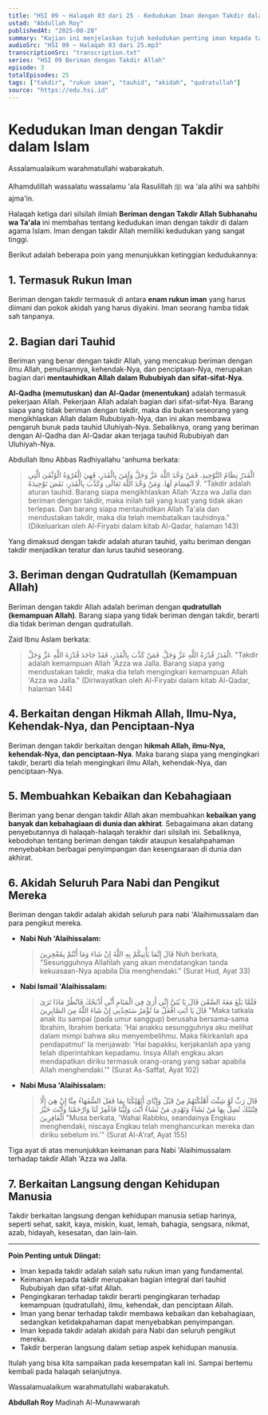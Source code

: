 ```yaml
---
title: "HSI 09 ~ Halaqah 03 dari 25 - Kedudukan Iman dengan Takdir dalam Islam"
ustad: "Abdullah Roy"
publishedAt: "2025-08-28"
summary: "Kajian ini menjelaskan tujuh kedudukan penting iman kepada takdir dalam Islam, yaitu sebagai rukun iman, bagian dari tauhid, cerminan qudratullah, terkait dengan hikmah dan ilmu Allah, sumber kebaikan di dunia dan akhirat, akidah para nabi, serta keterkaitannya dengan seluruh aspek kehidupan manusia. Iman kepada takdir adalah elemen fundamental bagi sahnya keimanan dan kelurusan tauhid."
audioSrc: "HSI 09 ~ Halaqah 03 dari 25.mp3"
transcriptionSrc: "transcription.txt"
series: "HSI 09 Beriman dengan Takdir Allah"
episode: 3
totalEpisodes: 25
tags: ["takdir", "rukun iman", "tauhid", "akidah", "qudratullah"]
source: "https://edu.hsi.id"
---
```


# Kedudukan Iman dengan Takdir dalam Islam

Assalamualaikum warahmatullahi wabarakatuh.

Alhamdulillah wassalatu wassalamu 'ala Rasulillah ﷺ wa 'ala alihi wa sahbihi ajma'in.

Halaqah ketiga dari silsilah ilmiah **Beriman dengan Takdir Allah Subhanahu wa Ta'ala** ini membahas tentang kedudukan iman dengan takdir di dalam agama Islam. Iman dengan takdir Allah memiliki kedudukan yang sangat tinggi.

Berikut adalah beberapa poin yang menunjukkan ketinggian kedudukannya:

## 1. Termasuk Rukun Iman

Beriman dengan takdir termasuk di antara **enam rukun iman** yang harus diimani dan pokok akidah yang harus diyakini. Iman seorang hamba tidak sah tanpanya.

## 2. Bagian dari Tauhid

Beriman yang benar dengan takdir Allah, yang mencakup beriman dengan ilmu Allah, penulisannya, kehendak-Nya, dan penciptaan-Nya, merupakan bagian dari **mentauhidkan Allah dalam Rububiyah dan sifat-sifat-Nya**.

**Al-Qadha (memutuskan) dan Al-Qadar (menentukan)** adalah termasuk pekerjaan Allah. Pekerjaan Allah adalah bagian dari sifat-sifat-Nya. Barang siapa yang tidak beriman dengan takdir, maka dia bukan seseorang yang mengikhlaskan Allah dalam Rububiyah-Nya, dan ini akan membawa pengaruh buruk pada tauhid Uluhiyah-Nya. Sebaliknya, orang yang beriman dengan Al-Qadha dan Al-Qadar akan terjaga tauhid Rububiyah dan Uluhiyah-Nya.

Abdullah Ibnu Abbas Radhiyallahu 'anhuma berkata:

> الْقَدَرُ نِظَامُ التَّوْحِيدِ.
> فَمَنْ وَحَّدَ اللَّهَ عَزَّ وَجَلَّ وَآمَنَ بِالْقَدَرِ، فَهِيَ الْعُرْوَةُ الْوُثْقَىٰ الَّتِي لَا انْفِصَامَ لَهَا.
> وَمَنْ وَحَّدَ اللَّهَ تَعَالَى وَكَذَّبَ بِالْقَدَرِ، نَقَضَ تَوْحِيدَهُ.
> "Takdir adalah aturan tauhid. Barang siapa mengikhlaskan Allah 'Azza wa Jalla dan beriman dengan takdir, maka inilah tali yang kuat yang tidak akan terlepas. Dan barang siapa mentauhidkan Allah Ta'ala dan mendustakan takdir, maka dia telah membatalkan tauhidnya."
(Dikeluarkan oleh Al-Firyabi dalam kitab Al-Qadar, halaman 143)

Yang dimaksud dengan takdir adalah aturan tauhid, yaitu beriman dengan takdir menjadikan teratur dan lurus tauhid seseorang.

## 3. Beriman dengan Qudratullah (Kemampuan Allah)

Beriman dengan takdir Allah adalah beriman dengan **qudratullah (kemampuan Allah)**. Barang siapa yang tidak beriman dengan takdir, berarti dia tidak beriman dengan qudratullah.

Zaid Ibnu Aslam berkata:

> الْقَدَرُ قُدْرَةُ اللَّهِ عَزَّ وَجَلَّ.
> فَمَنْ كَذَّبَ بِالْقَدَرِ، فَقَدْ جَاحَدَ قُدْرَةَ اللَّهِ عَزَّ وَجَلَّ.
> "Takdir adalah kemampuan Allah 'Azza wa Jalla. Barang siapa yang mendustakan takdir, maka dia telah mengingkari kemampuan Allah 'Azza wa Jalla."
(Diriwayatkan oleh Al-Firyabi dalam kitab Al-Qadar, halaman 144)

## 4. Berkaitan dengan Hikmah Allah, Ilmu-Nya, Kehendak-Nya, dan Penciptaan-Nya

Beriman dengan takdir berkaitan dengan **hikmah Allah, ilmu-Nya, kehendak-Nya, dan penciptaan-Nya**. Maka barang siapa yang mengingkari takdir, berarti dia telah mengingkari ilmu Allah, kehendak-Nya, dan penciptaan-Nya.

## 5. Membuahkan Kebaikan dan Kebahagiaan

Beriman yang benar dengan takdir Allah akan membuahkan **kebaikan yang banyak dan kebahagiaan di dunia dan akhirat**. Sebagaimana akan datang penyebutannya di halaqah-halaqah terakhir dari silsilah ini. Sebaliknya, kebodohan tentang beriman dengan takdir ataupun kesalahpahaman menyebabkan berbagai penyimpangan dan kesengsaraan di dunia dan akhirat.

## 6. Akidah Seluruh Para Nabi dan Pengikut Mereka

Beriman dengan takdir adalah akidah seluruh para nabi 'Alaihimussalam dan para pengikut mereka.

*   **Nabi Nuh 'Alaihissalam:**
    > قَالَ إِنَّمَا يَأْتِيكُمْ بِهِ اللَّهُ إِنْ شَاءَ وَمَا أَنْتُمْ بِمُعْجِزِينَ
    > Nuh berkata, "Sesungguhnya Allahlah yang akan mendatangkan tanda kekuasaan-Nya apabila Dia menghendaki."
    (Surat Hud, Ayat 33)

*   **Nabi Ismail 'Alaihissalam:**
    > فَلَمَّا بَلَغَ مَعَهُ السَّعْيَ قَالَ يَا بُنَيَّ إِنِّي أَرَىٰ فِي الْمَنَامِ أَنِّي أَذْبَحُكَ فَانْظُرْ مَاذَا تَرَىٰ قَالَ يَا أَبَتِ افْعَلْ مَا تُؤْمَرُ سَتَجِدُنِي إِنْ شَاءَ اللَّهُ مِنَ الصَّابِرِينَ
    > "Maka tatkala anak itu sampai (pada umur sanggup) berusaha bersama-sama Ibrahim, Ibrahim berkata: 'Hai anakku sesungguhnya aku melihat dalam mimpi bahwa aku menyembelihmu. Maka fikirkanlah apa pendapatmu!' Ia menjawab: 'Hai bapakku, kerjakanlah apa yang telah diperintahkan kepadamu. Insya Allah engkau akan mendapatkan diriku termasuk orang-orang yang sabar apabila Allah menghendaki.'"
    (Surat As-Saffat, Ayat 102)

*   **Nabi Musa 'Alaihissalam:**
    > قَالَ رَبِّ لَوْ شِئْتَ أَهْلَكْتَهُمْ مِنْ قَبْلُ وَإِيَّايَ أَتُهْلِكُنَا بِمَا فَعَلَ السُّفَهَاءُ مِنَّا إِنْ هِيَ إِلَّا فِتْنَتُكَ تُضِلُّ بِهَا مَنْ تَشَاءُ وَتَهْدِي مَنْ تَشَاءُ أَنْتَ وَلِيُّنَا فَاغْفِرْ لَنَا وَارْحَمْنَا وَأَنْتَ خَيْرُ الْغَافِرِينَ 
    > "Musa berkata, 'Wahai Rabbku, seandainya Engkau menghendaki, niscaya Engkau telah menghancurkan mereka dan diriku sebelum ini.'"
    (Surat Al-A'raf, Ayat 155)

Tiga ayat di atas menunjukkan keimanan para Nabi 'Alaihimussalam terhadap takdir Allah 'Azza wa Jalla.

## 7. Berkaitan Langsung dengan Kehidupan Manusia

Takdir berkaitan langsung dengan kehidupan manusia setiap harinya, seperti sehat, sakit, kaya, miskin, kuat, lemah, bahagia, sengsara, nikmat, azab, hidayah, kesesatan, dan lain-lain.

--- 

**Poin Penting untuk Diingat:**
*   Iman kepada takdir adalah salah satu rukun iman yang fundamental.
*   Keimanan kepada takdir merupakan bagian integral dari tauhid Rububiyah dan sifat-sifat Allah.
*   Pengingkaran terhadap takdir berarti pengingkaran terhadap kemampuan (qudratullah), ilmu, kehendak, dan penciptaan Allah.
*   Iman yang benar terhadap takdir membawa kebaikan dan kebahagiaan, sedangkan ketidakpahaman dapat menyebabkan penyimpangan.
*   Iman kepada takdir adalah akidah para Nabi dan seluruh pengikut mereka.
*   Takdir berperan langsung dalam setiap aspek kehidupan manusia.

Itulah yang bisa kita sampaikan pada kesempatan kali ini. Sampai bertemu kembali pada halaqah selanjutnya.

Wassalamualaikum warahmatullahi wabarakatuh.

**Abdullah Roy**
Madinah Al-Munawwarah